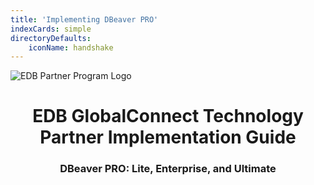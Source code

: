 ---
title: 'Implementing DBeaver PRO'
indexCards: simple
directoryDefaults:
    iconName: handshake
---

![EDB Partner Program Logo](Images/EDBPartnerProgram.png)

<h1 style="text-align: center;">EDB GlobalConnect Technology Partner Implementation Guide</h1>
<h3 style="text-align: center;">DBeaver PRO: Lite, Enterprise, and Ultimate</h3>
